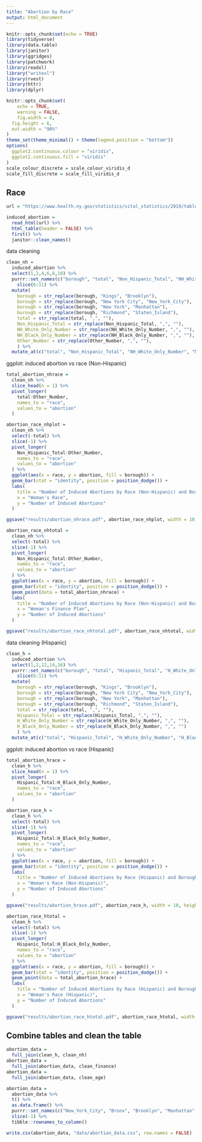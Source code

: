 ```yaml
---
title: "Abortion by Race"
output: html_document
---
```


```r
knitr::opts_chunk$set(echo = TRUE)
library(tidyverse)
library(data.table)
library(janitor)
library(ggridges)
library(patchwork)
library(readxl)
library("writexl")
library(rvest)
library(httr)
library(dplyr)

knitr::opts_chunk$set(
	echo = TRUE,
	warning = FALSE,
	fig.width = 8, 
  fig.height = 6,
  out.width = "90%"
)
theme_set(theme_minimal() + theme(legend.position = "bottom"))
options(
  ggplot2.continuous.colour = "viridis",
  ggplot2.continuous.fill = "viridis"
)
scale_colour_discrete = scale_colour_viridis_d
scale_fill_discrete = scale_fill_viridis_d

```

## Race

```r
url = "https://www.health.ny.gov/statistics/vital_statistics/2019/table23.htm"

induced_abortion = 
  read_html(url) %>%
  html_table(header = FALSE) %>%
  first() %>%
  janitor::clean_names()

```

data cleaning

```r
clean_nh = 
  induced_abortion %>%
  select(1,2,4,6,8,10) %>% 
  purrr::set_names(c("borough", "total", "Non_Hispanic_Total", "NH_White_Only_Number", "NH_Black_Only_Number", "Other_Number")) %>% 
    slice(6:11) %>%
  mutate(
    borough = str_replace(borough, "Kings", "Brooklyn"),
    borough = str_replace(borough, "New York City", "New_York_City"),
    borough = str_replace(borough, "New York", "Manhattan"),
    borough = str_replace(borough, "Richmond", "Staten_Island"),
    total = str_replace(total, ",", ""),
    Non_Hispanic_Total = str_replace(Non_Hispanic_Total, ",", ""),
    NH_White_Only_Number = str_replace(NH_White_Only_Number, ",", ""),
    NH_Black_Only_Number = str_replace(NH_Black_Only_Number, ",", ""),
    Other_Number = str_replace(Other_Number, ",", ""),
    ) %>%
  mutate_at(c("total", "Non_Hispanic_Total", "NH_White_Only_Number", "NH_Black_Only_Number", "Other_Number"), as.numeric)
```

ggplot: induced abortion vs race (Non-Hispanic)

```r
total_abortion_nhrace = 
  clean_nh %>%
  slice_head(n = 1) %>%
  pivot_longer(
    total:Other_Number,
    names_to = "race", 
    values_to = "abortion"
  )

abortion_race_nhplot = 
  clean_nh %>%
  select(-total) %>%
  slice(-1) %>%
  pivot_longer(
    Non_Hispanic_Total:Other_Number,
    names_to = "race", 
    values_to = "abortion"
  ) %>%
  ggplot(aes(x = race, y = abortion, fill = borough)) + 
  geom_bar(stat = "identity", position = position_dodge()) +
  labs(
    title = "Number of Induced Abortions by Race (Non-Hispanic) and Borough, 2019",
    x = "Woman's Race",
    y = "Number of Induced Abortions"
  )

ggsave("results/abortion_nhrace.pdf", abortion_race_nhplot, width = 10, height = 5)

abortion_race_nhtotal = 
  clean_nh %>%
  select(-total) %>%
  slice(-1) %>%
  pivot_longer(
    Non_Hispanic_Total:Other_Number,
    names_to = "race", 
    values_to = "abortion"
  ) %>%
  ggplot(aes(x = race, y = abortion, fill = borough)) + 
  geom_bar(stat = "identity", position = position_dodge()) +
  geom_point(data = total_abortion_nhrace) +
  labs(
    title = "Number of Induced Abortions by Race (Non-Hispanic) and Borough, 2019",
    x = "Woman's Finance Plan",
    y = "Number of Induced Abortions"
  )

ggsave("results/abortion_race_nhtotal.pdf", abortion_race_nhtotal, width = 10, height = 5)
```

data cleaning (Hispanic)

```r
clean_h = 
  induced_abortion %>%
  select(1,2,12,14,16) %>% 
  purrr::set_names(c("borough", "total", "Hispanic_Total", "H_White_Only_Number", "H_Black_Only_Number")) %>% 
    slice(6:11) %>%
  mutate(
    borough = str_replace(borough, "Kings", "Brooklyn"),
    borough = str_replace(borough, "New York City", "New_York_City"),
    borough = str_replace(borough, "New York", "Manhattan"),
    borough = str_replace(borough, "Richmond", "Staten_Island"),
    total = str_replace(total, ",", ""),
    Hispanic_Total = str_replace(Hispanic_Total, ",", ""),
    H_White_Only_Number = str_replace(H_White_Only_Number, ",", ""),
    H_Black_Only_Number = str_replace(H_Black_Only_Number, ",", "")
    ) %>%
  mutate_at(c("total", "Hispanic_Total", "H_White_Only_Number", "H_Black_Only_Number"), as.numeric)
```

ggplot: induced abortion vs race (Hispanic)

```r
total_abortion_hrace = 
  clean_h %>%
  slice_head(n = 1) %>%
  pivot_longer(
    Hispanic_Total:H_Black_Only_Number,
    names_to = "race", 
    values_to = "abortion"
  )

abortion_race_h = 
  clean_h %>%
  select(-total) %>%
  slice(-1) %>%
  pivot_longer(
    Hispanic_Total:H_Black_Only_Number,
    names_to = "race", 
    values_to = "abortion"
  ) %>%
  ggplot(aes(x = race, y = abortion, fill = borough)) + 
  geom_bar(stat = "identity", position = position_dodge()) +
  labs(
    title = "Number of Induced Abortions by Race (Hispanic) and Borough, 2019",
    x = "Woman's Race (Non-Hispanic)",
    y = "Number of Induced Abortions"
  )

ggsave("results/abortion_hrace.pdf", abortion_race_h, width = 10, height = 5)

abortion_race_htotal = 
  clean_h %>%
  select(-total) %>%
  slice(-1) %>%
  pivot_longer(
    Hispanic_Total:H_Black_Only_Number,
    names_to = "race", 
    values_to = "abortion"
  ) %>%
  ggplot(aes(x = race, y = abortion, fill = borough)) + 
  geom_bar(stat = "identity", position = position_dodge()) +
  geom_point(data = total_abortion_hrace) +
  labs(
    title = "Number of Induced Abortions by Race (Hispanic) and Borough, 2019",
    x = "Woman's Race (Hispanic)",
    y = "Number of Induced Abortions"
  )

ggsave("results/abortion_race_htotal.pdf", abortion_race_htotal, width = 10, height = 5)
```

## Combine tables and clean the table

```r
abortion_data = 
  full_join(clean_h, clean_nh)
abortion_data = 
  full_join(abortion_data, clean_finance)
abortion_data = 
  full_join(abortion_data, clean_age)

abortion_data = 
  abortion_data %>%
  t() %>%
  as.data.frame() %>%
  purrr::set_names(c("New_York_City", "Bronx", "Brooklyn", "Manhattan", "Queens", "Staten_Island")) %>%
  slice(-1) %>%
  tibble::rownames_to_column()

write.csv(abortion_data, "data/abortion_data.csv", row.names = FALSE)

```


